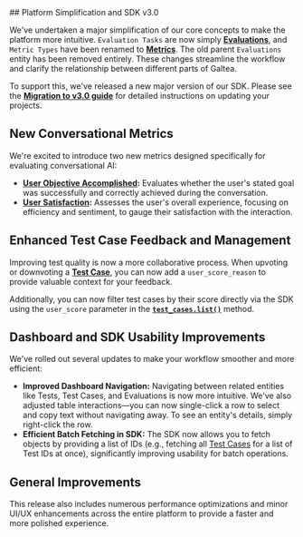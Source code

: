 <Update label="2025-10-06" description="Platform Simplification, New Conversational Metrics, and Major Usability Upgrades">
## Platform Simplification and SDK v3.0

We've undertaken a major simplification of our core concepts to make the platform more intuitive. `Evaluation Tasks` are now simply **[Evaluations](/concepts/product/version/session/evaluation)**, and `Metric Types` have been renamed to **[Metrics](/concepts/metric)**. The old parent `Evaluations` entity has been removed entirely. These changes streamline the workflow and clarify the relationship between different parts of Galtea.

To support this, we've released a new major version of our SDK. Please see the **[Migration to v3.0 guide](/migration-to-v3)** for detailed instructions on updating your projects.

## New Conversational Metrics

We're excited to introduce two new metrics designed specifically for evaluating conversational AI:

- **[User Objective Accomplished](/concepts/metric/user-objective-accomplished):** Evaluates whether the user's stated goal was successfully and correctly achieved during the conversation.
- **[User Satisfaction](/concepts/metric/user-satisfaction):** Assesses the user's overall experience, focusing on efficiency and sentiment, to gauge their satisfaction with the interaction.

## Enhanced Test Case Feedback and Management

Improving test quality is now a more collaborative process. When upvoting or downvoting a **[Test Case](/concepts/product/test/case)**, you can now add a `user_score_reason` to provide valuable context for your feedback.

Additionally, you can now filter test cases by their score directly via the SDK using the `user_score` parameter in the **[`test_cases.list()`](/sdk/api/test-case/list)** method.

## Dashboard and SDK Usability Improvements

We've rolled out several updates to make your workflow smoother and more efficient:

- **Improved Dashboard Navigation:** Navigating between related entities like Tests, Test Cases, and Evaluations is now more intuitive. We've also adjusted table interactions—you can now single-click a row to select and copy text without navigating away. To see an entity's details, simply right-click the row.
- **Efficient Batch Fetching in SDK:** The SDK now allows you to fetch objects by providing a list of IDs (e.g., fetching all [Test Cases](/sdk/api/test-case/list) for a list of Test IDs at once), significantly improving usability for batch operations.

## General Improvements
This release also includes numerous performance optimizations and minor UI/UX enhancements across the entire platform to provide a faster and more polished experience.
</Update>